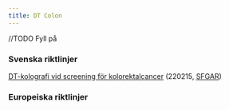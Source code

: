 ```yaml
---
title: DT Colon
---
```

//TODO Fyll på

### Svenska riktlinjer

[DT-kolografi vid screening för kolorektalcancer](https://slf.se/sfmr/app/uploads/2023/10/2022-02-15_DT-kolografi_vid_ofullst_koloskopi_vid_screening.pdf) (220215, [SFGAR](https://slf.se/sfmr/sfgar/rekommendationer-och-riktlinjer/kolorektal-cancer/))

### Europeiska riktlinjer
